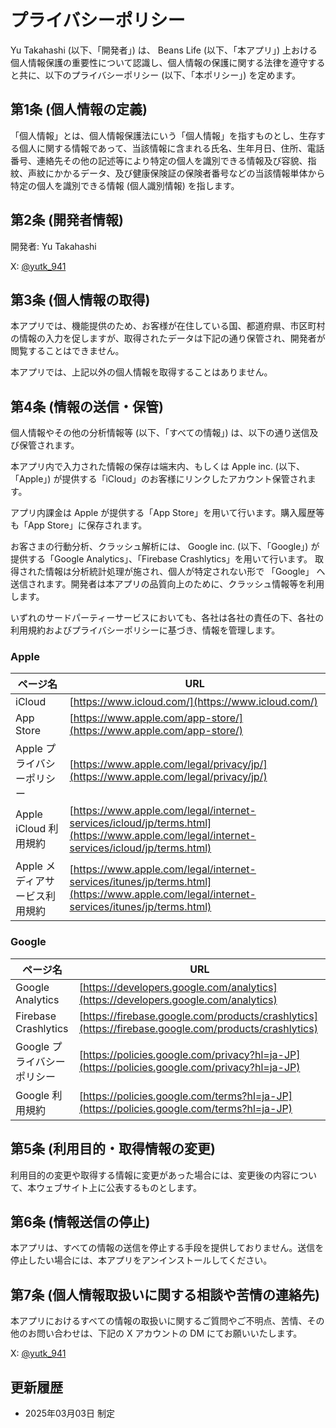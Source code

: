 # プライバシーポリシー

Yu Takahashi (以下、「開発者」) は、 Beans Life (以下、「本アプリ」) 上おける個人情報保護の重要性について認識し、個人情報の保護に関する法律を遵守すると共に、以下のプライバシーポリシー (以下、「本ポリシー」) を定めます。

## 第1条 (個人情報の定義) 

「個人情報」とは、個人情報保護法にいう「個人情報」を指すものとし、生存する個人に関する情報であって、当該情報に含まれる氏名、生年月日、住所、電話番号、連絡先その他の記述等により特定の個人を識別できる情報及び容貌、指紋、声紋にかかるデータ、及び健康保険証の保険者番号などの当該情報単体から特定の個人を識別できる情報 (個人識別情報) を指します。

## 第2条 (開発者情報) 

開発者: Yu Takahashi

X: [@yutk_941](https://x.com/yutk_941)

## 第3条 (個人情報の取得)

本アプリでは、機能提供のため、お客様が在住している国、都道府県、市区町村の情報の入力を促しますが、取得されたデータは下記の通り保管され、開発者が閲覧することはできません。

本アプリでは、上記以外の個人情報を取得することはありません。

## 第4条 (情報の送信・保管)

個人情報やその他の分析情報等 (以下、「すべての情報」) は、以下の通り送信及び保管されます。

本アプリ内で入力された情報の保存は端末内、もしくは Apple inc. (以下、「Apple」) が提供する「iCloud」のお客様にリンクしたアカウント保管されます。

アプリ内課金は Apple が提供する「App Store」を用いて行います。購入履歴等も「App Store」に保存されます。

お客さまの行動分析、クラッシュ解析には、 Google inc. (以下、「Google」) が提供する「Google Analytics」、「Firebase Crashlytics」を用いて行います。 取得された情報は分析統計処理が施され、個人が特定されない形で 「Google」 へ送信されます。開発者は本アプリの品質向上のために、クラッシュ情報等を利用します。

いずれのサードパーティーサービスにおいても、各社は各社の責任の下、各社の利用規約およびプライバシーポリシーに基づき、情報を管理します。

### Apple

| ページ名 | URL |
|--- | --- |
| iCloud | [https://www.icloud.com/](https://www.icloud.com/) |
| App Store | [https://www.apple.com/app-store/](https://www.apple.com/app-store/) |
| Apple プライバシーポリシー | [https://www.apple.com/legal/privacy/jp/](https://www.apple.com/legal/privacy/jp/) |
| Apple iCloud 利用規約 | [https://www.apple.com/legal/internet-services/icloud/jp/terms.html](https://www.apple.com/legal/internet-services/icloud/jp/terms.html) |
| Apple メディアサービス利用規約 | [https://www.apple.com/legal/internet-services/itunes/jp/terms.html](https://www.apple.com/legal/internet-services/itunes/jp/terms.html) |

### Google

| ページ名 | URL |
|---|---|
| Google Analytics | [https://developers.google.com/analytics](https://developers.google.com/analytics) |
| Firebase Crashlytics | [https://firebase.google.com/products/crashlytics](https://firebase.google.com/products/crashlytics) |
| Google プライバシーポリシー | [https://policies.google.com/privacy?hl=ja-JP](https://policies.google.com/privacy?hl=ja-JP) |
| Google 利用規約 | [https://policies.google.com/terms?hl=ja-JP](https://policies.google.com/terms?hl=ja-JP) |

## 第5条 (利用目的・取得情報の変更) 

利用目的の変更や取得する情報に変更があった場合には、変更後の内容について、本ウェブサイト上に公表するものとします。

## 第6条 (情報送信の停止) 

本アプリは、すべての情報の送信を停止する手段を提供しておりません。送信を停止したい場合には、本アプリをアンインストールしてください。

## 第7条 (個人情報取扱いに関する相談や苦情の連絡先) 

本アプリにおけるすべての情報の取扱いに関するご質問やご不明点、苦情、その他のお問い合わせは、下記の X アカウントの DM にてお願いいたします。

X: [@yutk_941](https://x.com/yutk_941)

## 更新履歴

- 2025年03月03日 制定
